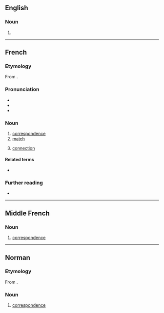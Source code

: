 ==English==

===Noun===
{{head|en|misspelling}}

# {{misspelling of|correspondence|lang=en}}

----

==French==

===Etymology===
From {{etyl|ML.|fr}} {{m|la|correspondentia}}.

===Pronunciation===
* {{fr-IPA}}
* {{audio|Fr-correspondance.ogg|Audio (la correspondance)|lang=fr}}
* {{rhymes|ɑ̃s|lang=fr}}

===Noun===
{{fr-noun|f}}

# [[correspondence]]
# [[match]]
# {{lb|fr|transport}} [[connection]]

====Related terms====
* {{l|fr|correspondre}}

===Further reading===
* {{R:TLFi}}

----

==Middle French==

===Noun===
{{frm-noun|f}}

# [[correspondence]] {{gloss|mutual written communication}}

----

==Norman==

===Etymology===
From {{etyl|ML.|nrf}} {{m|la|correspondentia}}.

===Noun===
{{nrf-noun|f}}

# {{lb|nrf|Jersey}} [[correspondence]]